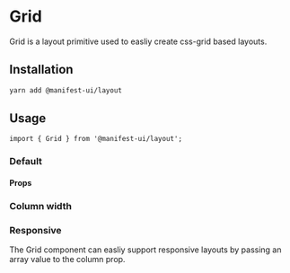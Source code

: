 
<Meta title="Components/Grid" component={Grid} />

# Grid

Grid is a layout primitive used to easliy create css-grid based layouts.

## Installation

```sh
yarn add @manifest-ui/layout
```

## Usage

```tsx
import { Grid } from '@manifest-ui/layout';
```

### Default

<Canvas>
  <Story name="Default">
    <Grid columns={2}>
      <Box sx={{ backgroundColor: 'brand.500', height: 64 }} />
      <Box sx={{ backgroundColor: 'brand.500', height: 64 }} />
      <Box sx={{ backgroundColor: 'brand.500', height: 64 }} />
      <Box sx={{ backgroundColor: 'brand.500', height: 64 }} />
      <Box sx={{ backgroundColor: 'brand.500', height: 64 }} />
    </Grid>
  </Story>
</Canvas>

#### Props

<ArgsTable of={Grid} />

### Column width

<Canvas>
  <Story name="ColumnWidth">
    <Grid columnWidth="200px">
      <Box sx={{ backgroundColor: 'brand.500', height: 64 }} />
      <Box sx={{ backgroundColor: 'brand.500', height: 64 }} />
      <Box sx={{ backgroundColor: 'brand.500', height: 64 }} />
      <Box sx={{ backgroundColor: 'brand.500', height: 64 }} />
      <Box sx={{ backgroundColor: 'brand.500', height: 64 }} />
    </Grid>
  </Story>
</Canvas>

### Responsive

The Grid component can easliy support responsive layouts by passing an array value to the column prop.

<Canvas>
  <Story name="Responsive">
    <Grid columns={[1, 1, 2, 3]}>
      <Box sx={{ backgroundColor: 'brand.500', height: 64 }} />
      <Box sx={{ backgroundColor: 'brand.500', height: 64 }} />
      <Box sx={{ backgroundColor: 'brand.500', height: 64 }} />
      <Box sx={{ backgroundColor: 'brand.500', height: 64 }} />
      <Box sx={{ backgroundColor: 'brand.500', height: 64 }} />
    </Grid>
  </Story>
</Canvas>

<Canvas>
  <Story name="Responsive Column Width">
    <Grid columnWidth={[null, 100, 128, 192]}>
      <Box sx={{ backgroundColor: 'brand.500', height: 64 }} />
      <Box sx={{ backgroundColor: 'brand.500', height: 64 }} />
      <Box sx={{ backgroundColor: 'brand.500', height: 64 }} />
      <Box sx={{ backgroundColor: 'brand.500', height: 64 }} />
      <Box sx={{ backgroundColor: 'brand.500', height: 64 }} />
    </Grid>
  </Story>
</Canvas>
